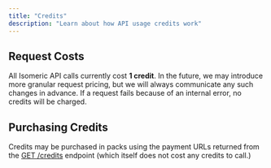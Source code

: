 ```yaml
---
title: "Credits"
description: "Learn about how API usage credits work"
---
```


## Request Costs

All Isomeric API calls currently cost **1 credit**. In the future, we may introduce more granular request pricing, but we will always communicate any such changes in advance. If a request fails because of an internal error, no credits will be charged.

## Purchasing Credits

Credits may be purchased in packs using the payment URLs returned from the [GET /credits](/api-reference/endpoints/credits) endpoint (which itself does not cost any credits to call.)
